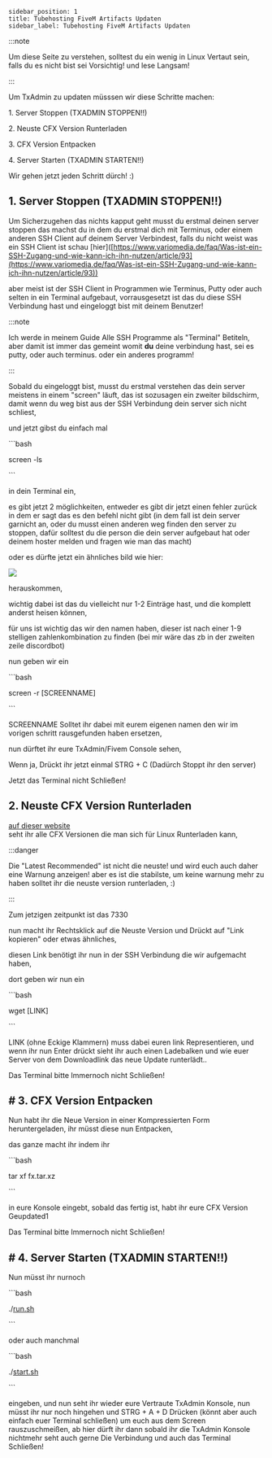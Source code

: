 ```
sidebar_position: 1
title: Tubehosting FiveM Artifacts Updaten
sidebar_label: Tubehosting FiveM Artifacts Updaten
```

:::note

Um diese Seite zu verstehen, solltest du ein wenig in Linux Vertaut sein, falls du es nicht bist sei Vorsichtig! und lese Langsam!

:::

Um TxAdmin zu updaten müsssen wir diese Schritte machen:

1\. Server Stoppen (TXADMIN STOPPEN!!)

2\. Neuste CFX Version Runterladen

3\. CFX Version Entpacken

4\. Server Starten (TXADMIN STARTEN!!)

Wir gehen jetzt jeden Schritt dürch! :)

## 1. Server Stoppen (TXADMIN STOPPEN!!)

Um Sicherzugehen das nichts kapput geht musst du erstmal deinen server stoppen das machst du in dem du erstmal dich mit Terminus, oder einem anderen SSH Client auf deinem Server Verbindest, falls du nicht weist was ein SSH Client ist schau \[hier]\([https://www.variomedia.de/faq/Was-ist-ein-SSH-Zugang-und-wie-kann-ich-ihn-nutzen/article/93](https://www.variomedia.de/faq/Was-ist-ein-SSH-Zugang-und-wie-kann-ich-ihn-nutzen/article/93))

aber meist ist der SSH Client in Programmen wie Terminus, Putty oder auch selten in ein Terminal aufgebaut, vorrausgesetzt ist das du diese SSH Verbindung hast und eingeloggt bist mit deinem Benutzer!

:::note

Ich werde in meinem Guide Alle SSH Programme als "Terminal" Betiteln, aber damit ist immer das gemeint womit **du** deine verbindung hast, sei es putty, oder auch terminus. oder ein anderes programm!

:::

Sobald du eingeloggt bist, musst du erstmal verstehen das dein server meistens in einem "screen" läuft, das ist sozusagen ein zweiter bildschirm, damit wenn du weg bist aus der SSH Verbindung dein server sich nicht schliest,

und jetzt gibst du einfach mal&#x20;

\`\`\`bash

screen -ls

\`\`\`

&#x20;in dein Terminal ein,&#x20;

&#x20;es gibt jetzt 2 möglichkeiten, entweder es gibt dir jetzt einen fehler zurück in dem er sagt das es den befehl nicht gibt (in dem fall ist dein server garnicht an, oder du musst einen anderen weg finden den server zu stoppen, dafür solltest du die person die dein server aufgebaut hat oder deinem hoster melden und fragen wie man das macht)

&#x20;

oder es dürfte jetzt ein ähnliches bild wie hier:

![](/img/pasted-image-20240122003011.png)

herauskommen,&#x20;

wichtig dabei ist das du vielleicht nur 1-2 Einträge hast, und die komplett anderst heisen können,

für uns ist wichtig das wir den namen haben, dieser ist nach einer 1-9 stelligen zahlenkombination zu finden (bei mir wäre das zb in der zweiten zeile discordbot)

nun geben wir ein

\`\`\`bash

screen -r \[SCREENNAME]

\`\`\`

SCREENNAME Solltet ihr dabei mit eurem eigenen namen den wir im vorigen schritt rausgefunden haben ersetzen,&#x20;

nun dürftet ihr eure TxAdmin/Fivem Console sehen,&#x20;

Wenn ja, Drückt ihr jetzt einmal STRG + C (Dadürch Stoppt ihr den server)

Jetzt das Terminal nicht Schließen!

## 2. Neuste CFX Version Runterladen

[auf dieser website](<https://runtime.fivem.net/artifacts/fivem/build_proot_linux/master/)>)\
seht ihr alle CFX Versionen die man sich für Linux Runterladen kann,

:::danger

Die "Latest Recommended" ist nicht die neuste! und wird euch auch daher eine Warnung anzeigen! aber es ist die stabilste, um keine warnung mehr zu haben solltet ihr die neuste version runterladen, :)

:::

Zum jetzigen zeitpunkt ist das 7330

nun macht ihr Rechtsklick auf die Neuste Version und Drückt auf "Link kopieren" oder etwas ähnliches,

diesen Link benötigt ihr nun in der SSH Verbindung die wir aufgemacht haben,

dort geben wir nun ein&#x20;

\`\`\`bash

wget \[LINK]

\`\`\`

LINK (ohne Eckige Klammern) muss dabei euren link Representieren, und wenn ihr nun Enter drückt sieht ihr auch einen Ladebalken und wie euer Server von dem Downloadlink das neue Update runterlädt..

Das Terminal bitte Immernoch nicht Schließen!

## # 3. CFX Version Entpacken

Nun habt ihr die Neue Version in einer Kompressierten Form heruntergeladen, ihr müsst diese nun Entpacken,

das ganze macht ihr indem ihr

\`\`\`bash

tar xf fx.tar.xz

\`\`\`

in eure Konsole eingebt, sobald das fertig ist, habt ihr eure CFX Version Geupdated1

Das Terminal bitte Immernoch nicht Schließen!

## # 4. Server Starten (TXADMIN STARTEN!!)

Nun müsst ihr nurnoch&#x20;

\`\`\`bash

./[run.sh](http://run.sh)

\`\`\`

oder auch manchmal

\`\`\`bash

./[start.sh](http://start.sh)

\`\`\`

eingeben, und nun seht ihr wieder eure Vertraute TxAdmin Konsole, nun müsst ihr nur noch hingehen und STRG + A + D Drücken (könnt aber auch einfach euer Terminal schließen) um euch aus dem Screen rauszuschmeißen, ab hier dürft ihr dann sobald ihr die TxAdmin Konsole nichtmehr seht auch gerne Die Verbindung und auch das Terminal Schließen!
